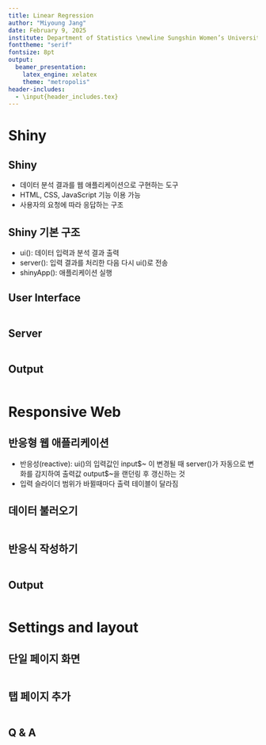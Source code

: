 ```yaml
---
title: Linear Regression
author: "Miyoung Jang"
date: February 9, 2025
institute: Department of Statistics \newline Sungshin Women’s University
fonttheme: "serif"
fontsize: 8pt
output:
  beamer_presentation:
    latex_engine: xelatex 
    theme: "metropolis"
header-includes:
  - \input{header_includes.tex}
---
```



# Shiny

## Shiny



- 데이터 분석 결과를 웹 애플리케이션으로 구현하는 도구 
\vt
- HTML, CSS, JavaScript 기능 이용 가능 
\vt
- 사용자의 요청에 따라 응답하는 구조 

## Shiny 기본 구조 

\vt
- ui(): 데이터 입력과 분석 결과 출력
\vt
- server(): 입력 결과를 처리한 다음 다시 ui()로 전송
\vt
- shinyApp(): 애플리케이션 실행 

## User Interface
```r

```

## Server 
```r

```

## Output
```r

```

# Responsive Web

##  반응형 웹 애플리케이션

- 반응성(reactive): ui()의 입력값인 input\$~ 이 변경될 때 server()가 자동으로 변화를 감지하여 출력값 output\$~을 랜던링 후 갱신하는 것 
\vt
- 입력 슬라이더 범위가 바뀔때마다 출력 테이블이 달라짐 


## 데이터 불러오기 
```r

```

## 반응식 작성하기 
```r

```

## Output
```r

```


# Settings and layout

## 단일 페이지 화면 
```r

```

<!-- ##  -->
<!-- ```{r message=FALSE} -->
<!-- shinyApp(ui, server) -->
<!-- ``` -->


## 탭 페이지 추가 
```r

```


<!-- ##  -->
<!-- ```{r message=FALSE} -->
<!-- shinyApp(ui, server) -->
<!-- ``` -->


## Q & A

\begin{center}
  {\bf {\Huge Q \& A}}
\end{center}

## 

\begin{center}
  {\bf {\Huge Thank you :)}}
\end{center}
